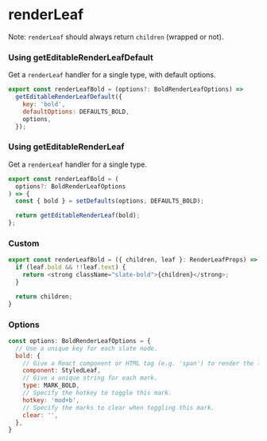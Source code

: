 
<Meta title="API/renderLeaf" />

# renderLeaf

Note: `renderLeaf` should always return `children` (wrapped or not).

### Using getEditableRenderLeafDefault

Get a `renderLeaf` handler for a single type, with default options.

```js
export const renderLeafBold = (options?: BoldRenderLeafOptions) =>
  getEditableRenderLeafDefault({
    key: 'bold',
    defaultOptions: DEFAULTS_BOLD,
    options,
  });
```

### Using getEditableRenderLeaf

Get a `renderLeaf` handler for a single type.

```js
export const renderLeafBold = (
  options?: BoldRenderLeafOptions
) => {
  const { bold } = setDefaults(options, DEFAULTS_BOLD);

  return getEditableRenderLeaf(bold);
};
```

### Custom

```js
export const renderLeafBold = ({ children, leaf }: RenderLeafProps) => {
  if (leaf.bold && !!leaf.text) {
    return <strong className="slate-bold">{children}</strong>;
  }

  return children;
}
```

### Options

```js
const options: BoldRenderLeafOptions = {
  // Use a unique key for each slate node.
  bold: {
    // Give a React component or HTML tag (e.g. 'span') to render the leaf.
    component: StyledLeaf,
    // Give a unique string for each mark.
    type: MARK_BOLD,
    // Specify the hotkey to toggle this mark.
    hotkey: 'mod+b',
    // Specify the marks to clear when toggling this mark.
    clear: '',
  },
}
```
